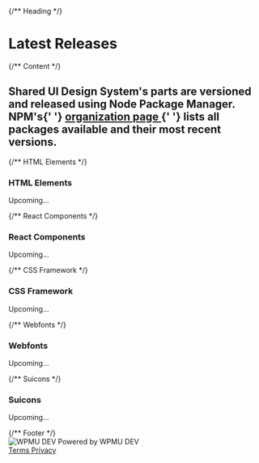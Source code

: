 

<Meta title="SUI/What's New/Changelog" />

<div className="csb-page csb-page--white">
	{/** Heading */}
	<div className="csb-heading">
		<div className="csb-content">
			<h1 className="csb-page__title">Latest Releases</h1>
		</div>
	</div>
	{/** Content */}
	<div className="csb-content">
		<h2 className="csb-page__subtitle">
			Shared UI Design System's parts are versioned and released using
			Node Package Manager. NPM's{' '}
			<a
				href="https://www.npmjs.com/org/wpmudev"
				target="_blank"
				rel="nofollow"
			>
				organization page
			</a>{' '}
			lists all packages available and their most recent versions.
		</h2>
		{/** HTML Elements */}
		<div className="csb-block">
			<h3 className="csb-block__title">HTML Elements</h3>
			<p>Upcoming…</p>
		</div>
		{/** React Components */}
		<div className="csb-block">
			<h3 className="csb-block__title">React Components</h3>
			<p>Upcoming…</p>
		</div>
		{/** CSS Framework */}
		<div className="csb-block">
			<h3 className="csb-block__title">CSS Framework</h3>
			<p>Upcoming…</p>
		</div>
		{/** Webfonts */}
		<div className="csb-block">
			<h3 className="csb-block__title">Webfonts</h3>
			<p>Upcoming…</p>
		</div>
		{/** Suicons */}
		<div className="csb-block">
			<h3 className="csb-block__title">Suicons</h3>
			<p>Upcoming…</p>
		</div>
	</div>
	{/** Footer */}
	<div className="csb-footer csb-footer--white">
		<div className="csb-footer__print">
			<img src={logo} alt="WPMU DEV" aria-hidden="true" />
			Powered by WPMU DEV
		</div>
		<div className="csb-footer__links">
			<a
				href="https://wpmudev.com/terms-of-service/"
				target="_blank"
				rel="nofollow"
				className="csb-footer__link"
			>
				Terms
			</a>
			<a
				href="https://incsub.com/privacy-policy/"
				target="_blank"
				rel="nofollow"
				className="csb-footer__link"
			>
				Privacy
			</a>
		</div>
	</div>
</div>
